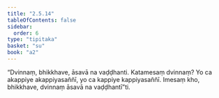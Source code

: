 ```yaml
---
title: "2.5.14"
tableOfContents: false
sidebar:
  order: 6
type: "tipitaka"
basket: "su"
book: "a2"
---
```



<DynamicBreadcrumb />

<Division number="112" book="a2" bookNo="15" page="84">

<Paragraph number="195" book="a2">
“Dvinnaṃ, bhikkhave, āsavā na vaḍḍhanti. Katamesaṃ dvinnaṃ? Yo ca akappiye akappiyasaññī, yo ca kappiye kappiyasaññī. Imesaṃ kho, bhikkhave, dvinnaṃ āsavā na vaḍḍhantī”ti.
</Paragraph>
</Division>